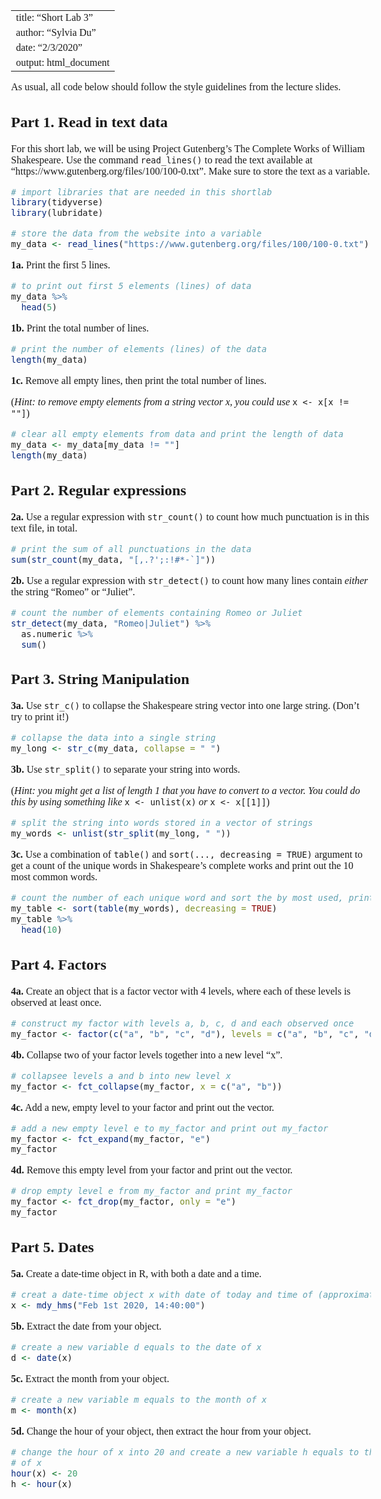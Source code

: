 <!--- Begin styling code. --->
<style type="text/css">
/* Whole document: */
body{
  font-family: "Palatino Linotype", "Book Antiqua", Palatino, serif;
  font-size: 12pt;
}
h1.title {
  font-size: 38px;
  text-align: center;
}
h4.author {
  font-size: 18px;
  text-align: center;
}
h4.date {
  font-size: 18px;
  text-align: center;
}
</style>
<!--- End styling code. --->

---
title: "Short Lab 3"
author: "Sylvia Du"
date: "2/3/2020"
output: html_document
---

As usual, all code below should follow the style guidelines from the lecture slides.

## Part 1. Read in text data

For this short lab, we will be using Project Gutenberg’s The Complete Works of William Shakespeare. 
Use the command `read_lines()` to read the text available at
"https://www.gutenberg.org/files/100/100-0.txt".
Make sure to store the text as a variable.

```{r, eval = TRUE, echo = TRUE, message = FALSE}
# import libraries that are needed in this shortlab
library(tidyverse)
library(lubridate)

# store the data from the website into a variable
my_data <- read_lines("https://www.gutenberg.org/files/100/100-0.txt")
```


**1a.** Print the first 5 lines.

```{r, eval = TRUE, echo = TRUE, message = FALSE}
# to print out first 5 elements (lines) of data
my_data %>%
  head(5)
```

**1b.** Print the total number of lines.

```{r, eval = TRUE, echo = TRUE, message = FALSE}
# print the number of elements (lines) of the data
length(my_data)
```

**1c.** Remove all empty lines, then print the total number of lines.

(*Hint: to remove empty elements from a string vector x, you could use* `x <- x[x != ""]`)

```{r, eval = TRUE, echo = TRUE, message = FALSE}
# clear all empty elements from data and print the length of data
my_data <- my_data[my_data != ""]
length(my_data)
```


## Part 2. Regular expressions

**2a.** Use a regular expression with `str_count()` to count how much punctuation is in this text file, in total.

```{r, eval = TRUE, echo = TRUE, message = FALSE}
# print the sum of all punctuations in the data
sum(str_count(my_data, "[,.?';:!#*-`]"))
```

**2b.** Use a regular expression with `str_detect()` to count how many lines contain *either* the string "Romeo" or "Juliet".

```{r, eval = TRUE, echo = TRUE, message = FALSE}
# count the number of elements containing Romeo or Juliet
str_detect(my_data, "Romeo|Juliet") %>% 
  as.numeric %>%
  sum()
```


## Part 3. String Manipulation

**3a.** Use `str_c()` to collapse the Shakespeare string vector into one large string. (Don't try to print it!)

```{r, eval = TRUE, echo = TRUE, message = FALSE}
# collapse the data into a single string 
my_long <- str_c(my_data, collapse = " ")
```

**3b.** Use `str_split()` to separate your string into words.

(*Hint: you might get a list of length 1 that you have to convert to a vector. You could do this by using something like *`x <- unlist(x)` *or* `x <- x[[1]]`)

```{r, eval = TRUE, echo = TRUE, message = FALSE}
# split the string into words stored in a vector of strings
my_words <- unlist(str_split(my_long, " "))
```

**3c.** Use a combination of `table()` and `sort(..., decreasing = TRUE)` argument to get a count of the unique words in Shakespeare's complete works and print out the 10 most common words.

```{r, eval = TRUE, echo = TRUE, message = FALSE}
# count the number of each unique word and sort the by most used, print first 10
my_table <- sort(table(my_words), decreasing = TRUE)
my_table %>%
  head(10)
```


## Part 4. Factors

**4a.** Create an object that is a factor vector with 4 levels, where each of these levels is observed at least once.

```{r, eval = TRUE, echo = TRUE, message = FALSE}
# construct my factor with levels a, b, c, d and each observed once
my_factor <- factor(c("a", "b", "c", "d"), levels = c("a", "b", "c", "d"))
```

**4b.** Collapse two of your factor levels together into a new level "x".

```{r, eval = TRUE, echo = TRUE, message = FALSE}
# collapsee levels a and b into new level x
my_factor <- fct_collapse(my_factor, x = c("a", "b"))
```

**4c.** Add a new, empty level to your factor and print out the vector.

```{r, eval = TRUE, echo = TRUE, message = FALSE}
# add a new empty level e to my_factor and print out my_factor
my_factor <- fct_expand(my_factor, "e")
my_factor
```

**4d.** Remove this empty level from your factor and print out the vector.

```{r, eval = TRUE, echo = TRUE, message = FALSE}
# drop empty level e from my_factor and print my_factor
my_factor <- fct_drop(my_factor, only = "e")
my_factor
```


## Part 5. Dates

**5a.** Create a date-time object in R, with both a date and a time.

```{r, eval = TRUE, echo = TRUE, message = FALSE}
# creat a date-time object x with date of today and time of (approximately) now
x <- mdy_hms("Feb 1st 2020, 14:40:00")
```

**5b.** Extract the date from your object.

```{r, eval = TRUE, echo = TRUE, message = FALSE}
# create a new variable d equals to the date of x
d <- date(x)
```

**5c.** Extract the month from your object.

```{r, eval = TRUE, echo = TRUE, message = FALSE}
# create a new variable m equals to the month of x
m <- month(x)
```

**5d.** Change the hour of your object, then extract the hour from your object.

```{r, eval = TRUE, echo = TRUE, message = FALSE}
# change the hour of x into 20 and create a new variable h equals to the hour 
# of x
hour(x) <- 20
h <- hour(x)
```




